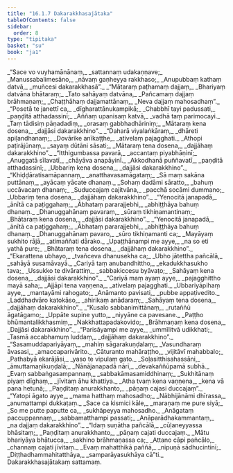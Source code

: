 ```yaml
---
title: "16.1.7 Dakarakkhasajātaka"
tableOfContents: false
sidebar:
  order: 8
type: "tipitaka"
basket: "su"
book: "ja1"
---
```



<DynamicBreadcrumb />

<Division number="224" book="ja1">

<Paragraph number="3485" type="verses" book="ja1">
_“Sace vo vuyhamānānaṃ,_  
_sattannaṃ udakaṇṇave;_  
_Manussabalimesāno,_  
_nāvaṃ gaṇheyya rakkhaso;_  
_Anupubbaṃ kathaṃ datvā,_  
_muñcesi dakarakkhasā”._  

</Paragraph>

</Division>
<Division number="225" book="ja1">

<Paragraph number="3486" type="verses" book="ja1">
_“Mātaraṃ paṭhamaṃ dajjaṃ,_  
_Bhariyaṃ datvāna bhātaraṃ;_  
_Tato sahāyaṃ datvāna,_  
_Pañcamaṃ dajjaṃ brāhmaṇaṃ;_  
_Chaṭṭhāhaṃ dajjamattānaṃ,_  
_Neva dajjaṃ mahosadhaṃ”._  

</Paragraph>

</Division>
<Division number="226" book="ja1">

<Paragraph number="3487" type="verses" book="ja1">
_“Posetā te janettī ca,_  
_dīgharattānukampikā;_  
_Chabbhī tayi padussati,_  
_paṇḍitā atthadassinī;_  
_Aññaṃ upanisaṃ katvā,_  
_vadhā taṃ parimocayi._  

</Paragraph>

</Division>
<Division number="227" book="ja1">

<Paragraph number="3488" type="verses" book="ja1">
_Taṃ tādisiṃ pāṇadadiṃ,_  
_orasaṃ gabbhadhāriniṃ;_  
_Mātaraṃ kena dosena,_  
_dajjāsi dakarakkhino”._  

</Paragraph>

</Division>
<Division number="228" book="ja1">

<Paragraph number="3489" type="verses" book="ja1">
_“Daharā viyalaṅkāraṃ,_  
_dhāreti apiḷandhanaṃ;_  
_Dovārike anīkaṭṭhe,_  
_ativelaṃ pajagghati._  

</Paragraph>

</Division>
<Division number="229" book="ja1">

<Paragraph number="3490" type="verses" book="ja1">
_Athopi paṭirājūnaṃ,_  
_sayaṃ dūtāni sāsati;_  
_Mātaraṃ tena dosena,_  
_dajjāhaṃ dakarakkhino”._  

</Paragraph>

</Division>
<Division number="230" book="ja1">

<Paragraph number="3491" type="verses" book="ja1">
_“Itthigumbassa pavarā,_  
_accantaṃ piyabhāṇinī;_  
_Anuggatā sīlavatī,_  
_chāyāva anapāyinī._  

</Paragraph>

</Division>
<Division number="231" book="ja1">

<Paragraph number="3492" type="verses" book="ja1">
_Akkodhanā puññavatī,_  
_paṇḍitā atthadassinī;_  
_Ubbariṃ kena dosena,_  
_dajjāsi dakarakkhino”._  

</Paragraph>

</Division>
<Division number="232" book="ja1">

<Paragraph number="3493" type="verses" book="ja1">
_“Khiḍḍāratisamāpannaṃ,_  
_anatthavasamāgataṃ;_  
_Sā maṃ sakāna puttānaṃ,_  
_ayācaṃ yācate dhanaṃ._  

</Paragraph>

</Division>
<Division number="233" book="ja1">

<Paragraph number="3494" type="verses" book="ja1">
_Sohaṃ dadāmi sāratto,_  
_bahuṃ uccāvacaṃ dhanaṃ;_  
_Suduccajaṃ cajitvāna,_  
_pacchā socāmi dummano;_  
_Ubbariṃ tena dosena,_  
_dajjāhaṃ dakarakkhino”._  

</Paragraph>

</Division>
<Division number="234" book="ja1">

<Paragraph number="3495" type="verses" book="ja1">
_“Yenocitā janapadā,_  
_ānītā ca paṭiggahaṃ;_  
_Ābhataṃ pararajjebhi,_  
_abhiṭṭhāya bahuṃ dhanaṃ._  

</Paragraph>

</Division>
<Division number="235" book="ja1">

<Paragraph number="3496" type="verses" book="ja1">
_Dhanuggahānaṃ pavaraṃ,_  
_sūraṃ tikhiṇamantinaṃ;_  
_Bhātaraṃ kena dosena,_  
_dajjāsi dakarakkhino”._  

</Paragraph>

</Division>
<Division number="236" book="ja1">

<Paragraph number="3497" type="verses" book="ja1">
_“Yenocitā janapadā,_  
_ānītā ca paṭiggahaṃ;_  
_Ābhataṃ pararajjebhi,_  
_abhiṭṭhāya bahuṃ dhanaṃ._  

</Paragraph>

</Division>
<Division number="237" book="ja1">

<Paragraph number="3498" type="verses" book="ja1">
_Dhanuggahānaṃ pavaro,_  
_sūro tikhiṇamanti ca;_  
_Mayāyaṃ sukhito rājā,_  
_atimaññati dārako._  

</Paragraph>

</Division>
<Division number="238" book="ja1">

<Paragraph number="3499" type="verses" book="ja1">
_Upaṭṭhānampi me ayye,_  
_na so eti yathā pure;_  
_Bhātaraṃ tena dosena,_  
_dajjāhaṃ dakarakkhino”._  

</Paragraph>

</Division>
<Division number="239" book="ja1">

<Paragraph number="3500" type="verses" book="ja1">
_“Ekarattena ubhayo,_  
_tvañceva dhanusekha ca;_  
_Ubho jātettha pañcālā,_  
_sahāyā susamāvayā._  

</Paragraph>

</Division>
<Division number="240" book="ja1">

<Paragraph number="3501" type="verses" book="ja1">
_Cariyā taṃ anubandhittho,_  
_ekadukkhasukho tava;_  
_Ussukko te divārattiṃ,_  
_sabbakiccesu byāvaṭo;_  
_Sahāyaṃ kena dosena,_  
_dajjāsi dakarakkhino”._  

</Paragraph>

</Division>
<Division number="241" book="ja1">

<Paragraph number="3502" type="verses" book="ja1">
_“Cariyā maṃ ayaṃ ayye,_  
_pajagghittho mayā saha;_  
_Ajjāpi tena vaṇṇena,_  
_ativelaṃ pajagghati._  

</Paragraph>

</Division>
<Division number="242" book="ja1">

<Paragraph number="3503" type="verses" book="ja1">
_Ubbariyāpihaṃ ayye,_  
_mantayāmi rahogato;_  
_Anāmanto pavisati,_  
_pubbe appaṭivedito._  

</Paragraph>

</Division>
<Division number="243" book="ja1">

<Paragraph number="3504" type="verses" book="ja1">
_Laddhadvāro katokāso,_  
_ahirikaṃ anādaraṃ;_  
_Sahāyaṃ tena dosena,_  
_dajjāhaṃ dakarakkhino”._  

</Paragraph>

</Division>
<Division number="244" book="ja1">

<Paragraph number="3505" type="verses" book="ja1">
_“Kusalo sabbanimittānaṃ,_  
_rutaññū āgatāgamo;_  
_Uppāte supine yutto,_  
_niyyāne ca pavesane._  

</Paragraph>

</Division>
<Division number="245" book="ja1">

<Paragraph number="3506" type="verses" book="ja1">
_Paṭṭho bhūmantalikkhasmiṃ,_  
_Nakkhattapadakovido;_  
_Brāhmaṇaṃ kena dosena,_  
_Dajjāsi dakarakkhino”._  

</Paragraph>

</Division>
<Division number="246" book="ja1">

<Paragraph number="3507" type="verses" book="ja1">
_“Parisāyampi me ayye,_  
_ummīlitvā udikkhati;_  
_Tasmā accabhamuṃ luddaṃ,_  
_dajjāhaṃ dakarakkhino”._  

</Paragraph>

</Division>
<Division number="247" book="ja1">

<Paragraph number="3508" type="verses" book="ja1">
_“Sasamuddapariyāyaṃ,_  
_mahiṃ sāgarakuṇḍalaṃ;_  
_Vasundharaṃ āvasasi,_  
_amaccaparivārito._  

</Paragraph>

</Division>
<Division number="248" book="ja1">

<Paragraph number="3509" type="verses" book="ja1">
_Cāturanto mahāraṭṭho,_  
_vijitāvī mahabbalo;_  
_Pathabyā ekarājāsi,_  
_yaso te vipulaṃ gato._  

</Paragraph>

</Division>
<Division number="249" book="ja1">

<Paragraph number="3510" type="verses" book="ja1">
_Soḷasitthisahassāni,_  
_āmuttamaṇikuṇḍalā;_  
_Nānājanapadā nārī,_  
_devakaññūpamā subhā._  

</Paragraph>

</Division>
<Division number="250" book="ja1">

<Paragraph number="3511" type="verses" book="ja1">
_Evaṃ sabbaṅgasampannaṃ,_  
_sabbakāmasamiddhinaṃ;_  
_Sukhitānaṃ piyaṃ dīghaṃ,_  
_jīvitaṃ āhu khattiya._  

</Paragraph>

</Division>
<Division number="251" book="ja1">

<Paragraph number="3512" type="verses" book="ja1">
_Atha tvaṃ kena vaṇṇena,_  
_kena vā pana hetunā;_  
_Paṇḍitaṃ anurakkhanto,_  
_pāṇaṃ cajasi duccajaṃ”._  

</Paragraph>

</Division>
<Division number="252" book="ja1">

<Paragraph number="3513" type="verses" book="ja1">
_“Yatopi āgato ayye,_  
_mama hatthaṃ mahosadho;_  
_Nābhijānāmi dhīrassa,_  
_anumattampi dukkaṭaṃ._  

</Paragraph>

</Division>
<Division number="253" book="ja1">

<Paragraph number="3514" type="verses" book="ja1">
_Sace ca kismici kāle,_  
_maraṇaṃ me pure siyā;_  
_So me putte paputte ca,_  
_sukhāpeyya mahosadho._  

</Paragraph>

</Division>
<Division number="254" book="ja1">

<Paragraph number="3515" type="verses" book="ja1">
_Anāgataṃ paccuppannaṃ,_  
_sabbamatthampi passati;_  
_Anāparādhakammantaṃ,_  
_na dajjaṃ dakarakkhino”._  

</Paragraph>

</Division>
<Division number="255" book="ja1">

<Paragraph number="3516" type="verses" book="ja1">
_“Idaṃ suṇātha pañcālā,_  
_cūḷaneyyassa bhāsitaṃ;_  
_Paṇḍitaṃ anurakkhanto,_  
_pāṇaṃ cajati duccajaṃ._  

</Paragraph>

</Division>
<Division number="256" book="ja1">

<Paragraph number="3517" type="verses" book="ja1">
_Mātu bhariyāya bhātucca,_  
_sakhino brāhmaṇassa ca;_  
_Attano cāpi pañcālo,_  
_channaṃ cajati jīvitaṃ._  

</Paragraph>

</Division>
<Division number="257" book="ja1">

<Paragraph number="3518" type="verses" book="ja1">
_Evaṃ mahatthikā paññā,_  
_nipuṇā sādhucintinī;_  
_Diṭṭhadhammahitatthāya,_  
_samparāyasukhāya cā”ti._  


</Paragraph>
</Division>

<Paragraph number="3519" type="center" book="ja1">
Dakarakkhasajātakaṃ sattamaṃ.
</Paragraph>